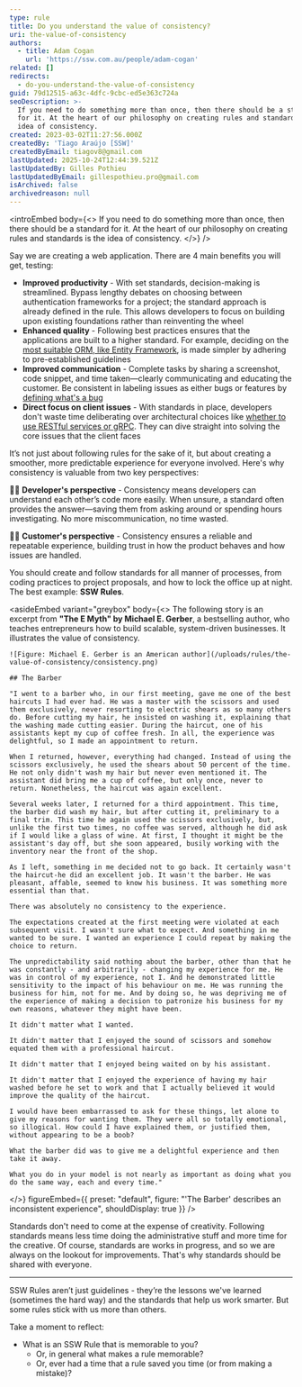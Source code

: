 ```yaml
---
type: rule
title: Do you understand the value of consistency?
uri: the-value-of-consistency
authors:
  - title: Adam Cogan
    url: 'https://ssw.com.au/people/adam-cogan'
related: []
redirects:
  - do-you-understand-the-value-of-consistency
guid: 79d12515-a63c-4dfc-9cbc-ed5e363c724a
seoDescription: >-
  If you need to do something more than once, then there should be a standard
  for it. At the heart of our philosophy on creating rules and standards is the
  idea of consistency.
created: 2023-03-02T11:27:56.000Z
createdBy: 'Tiago Araújo [SSW]'
createdByEmail: tiagov8@gmail.com
lastUpdated: 2025-10-24T12:44:39.521Z
lastUpdatedBy: Gilles Pothieu
lastUpdatedByEmail: gillespothieu.pro@gmail.com
isArchived: false
archivedreason: null
---
```


<introEmbed
  body={<>
    If you need to do something more than once, then there should be a standard for it. At the heart of our philosophy on creating rules and standards is the idea of consistency.
  </>}
/>

Say we are creating a web application. There are 4 main benefits you will get, testing:

* **Improved productivity** - With set standards, decision-making is streamlined. Bypass lengthy debates on choosing between authentication frameworks for a project; the standard approach is already defined in the rule. This allows developers to focus on building upon existing foundations rather than reinventing the wheel
* **Enhanced quality** - Following best practices ensures that the applications are built to a higher standard. For example, deciding on the [most suitable ORM, like Entity Framework](/why-to-use-entity-framework), is made simpler by adhering to pre-established guidelines
* **Improved communication** - Complete tasks by sharing a screenshot, code snippet, and time taken—clearly communicating and educating the customer. Be consistent in labeling issues as either bugs or features by [defining what's a bug](/definition-of-a-bug)
* **Direct focus on client issues** - With standards in place, developers don't waste time deliberating over architectural choices like [whether to use RESTful services or gRPC](/choose-the-right-api-tech). They can dive straight into solving the core issues that the client faces

It’s not just about following rules for the sake of it, but about creating a smoother, more predictable experience for everyone involved. Here's why consistency is valuable from two key perspectives:

👨‍💻 **Developer's perspective** - Consistency means developers can understand each other’s code more easily. When unsure, a standard often provides the answer—saving them from asking around or spending hours investigating. No more miscommunication, no time wasted.

👩‍💼 **Customer's perspective** - Consistency ensures a reliable and repeatable experience, building trust in how the product behaves and how issues are handled.

You should create and follow standards for all manner of processes, from coding practices to project proposals, and how to lock the office up at night. The best example: **SSW Rules**.

<asideEmbed
  variant="greybox"
  body={<>
    The following story is an excerpt from **"The E Myth" by Michael E. Gerber**, a bestselling author, who teaches entrepreneurs how to build scalable, system-driven businesses. It illustrates the value of consistency.
    
    ![Figure: Michael E. Gerber is an American author](/uploads/rules/the-value-of-consistency/consistency.png)
    
    ## The Barber
    
    "I went to a barber who, in our first meeting, gave me one of the best haircuts I had ever had. He was a master with the scissors and used them exclusively, never resorting to electric shears as so many others do. Before cutting my hair, he insisted on washing it, explaining that the washing made cutting easier. During the haircut, one of his assistants kept my cup of coffee fresh. In all, the experience was delightful, so I made an appointment to return.
    
    When I returned, however, everything had changed. Instead of using the scissors exclusively, he used the shears about 50 percent of the time. He not only didn't wash my hair but never even mentioned it. The assistant did bring me a cup of coffee, but only once, never to return. Nonetheless, the haircut was again excellent.
    
    Several weeks later, I returned for a third appointment. This time, the barber did wash my hair, but after cutting it, preliminary to a final trim. This time he again used the scissors exclusively, but, unlike the first two times, no coffee was served, although he did ask if I would like a glass of wine. At first, I thought it might be the assistant's day off, but she soon appeared, busily working with the inventory near the front of the shop.
    
    As I left, something in me decided not to go back. It certainly wasn't the haircut-he did an excellent job. It wasn't the barber. He was pleasant, affable, seemed to know his business. It was something more essential than that.
    
    There was absolutely no consistency to the experience.
    
    The expectations created at the first meeting were violated at each subsequent visit. I wasn't sure what to expect. And something in me wanted to be sure. I wanted an experience I could repeat by making the choice to return.
    
    The unpredictability said nothing about the barber, other than that he was constantly - and arbitrarily - changing my experience for me. He was in control of my experience, not I. And he demonstrated little sensitivity to the impact of his behaviour on me. He was running the business for him, not for me. And by doing so, he was depriving me of the experience of making a decision to patronize his business for my own reasons, whatever they might have been.
    
    It didn't matter what I wanted.
    
    It didn't matter that I enjoyed the sound of scissors and somehow equated them with a professional haircut.
    
    It didn't matter that I enjoyed being waited on by his assistant.
    
    It didn't matter that I enjoyed the experience of having my hair washed before he set to work and that I actually believed it would improve the quality of the haircut.
    
    I would have been embarrassed to ask for these things, let alone to give my reasons for wanting them. They were all so totally emotional, so illogical. How could I have explained them, or justified them, without appearing to be a boob?
    
    What the barber did was to give me a delightful experience and then take it away.
    
    What you do in your model is not nearly as important as doing what you do the same way, each and every time."
  </>}
  figureEmbed={{
    preset: "default",
    figure: "'The Barber' describes an inconsistent experience",
    shouldDisplay: true
  }}
/>

Standards don't need to come at the expense of creativity. Following standards means less time doing the administrative stuff and more time for the creative. Of course, standards are works in progress, and so we are always on the lookout for improvements. That's why standards should be shared with everyone.

<youtubeEmbed url="https://www.youtube.com/shorts/HBsIg5T8VT0" description="Video: &#x22;You do not rise to the level of your goals. You fall to the level of your systems&#x22; Atomic Habits by James Clear (20 sec)" />

***

SSW Rules aren’t just guidelines - they’re the lessons we've learned (sometimes the hard way) and the standards that help us work smarter. But some rules stick with us more than others.

Take a moment to reflect:

* What is an SSW Rule that is memorable to you?
  * Or, in general what makes a rule memorable?
  * Or, ever had a time that a rule saved you time (or from making a mistake)?
